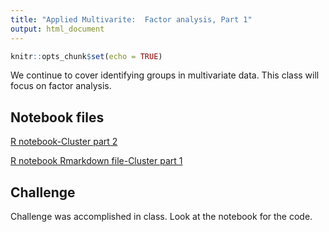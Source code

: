 ```yaml
---
title: "Applied Multivarite:  Factor analysis, Part 1"
output: html_document
---
```


```r
knitr::opts_chunk$set(echo = TRUE)
```

We continue to cover identifying groups in multivariate data.  This class will focus on factor analysis.  


## Notebook files

[R notebook-Cluster part 2](https://chrischizinski.github.io/snr_r_notebooks/LatentVariables1/)

[R notebook Rmarkdown file-Cluster part 1](https://raw.githubusercontent.com/chrischizinski/SNR_R_Group/master/notebooks/2017-10-13-LatentVariables1.Rmd)

## Challenge

Challenge was accomplished in class.  Look at the notebook for the code.  
